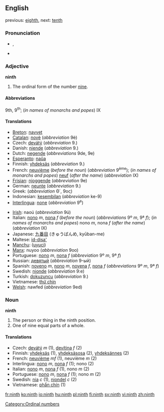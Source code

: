 {{wikipedia}}
==English==
previous: [[eighth]], next: [[tenth]]

===Pronunciation===
*{{IPA|/naɪnθ/}}, {{SAMPA|/naInT/}}
*{{audio|en-us-ninth.ogg|Audio (US)}}


===Adjective===
'''ninth'''
# The ordinal form of the number [[nine]].

====Abbreviations====
9th, 9<sup>th</sup>; (''in names of monarchs and popes'') IX

====Translations====
{{top}}
*[[Breton]]: [[navvet]]
*[[Catalan]]: [[novè]] (''abbreviation'' 9è)
*Czech: [[devátý]] (''abbreviation'' 9.)
*Danish: [[niende]] (''abbreviation'' 9.)
*Dutch: [[negende]] (''abbreviations'' 9de, 9e)
*[[Esperanto]]: [[naŭa]]
*Finnish: [[yhdeksäs]] (''abbreviation'' 9.)
*French: [[neuvième]] (''before the noun'') (''abbreviation'' 9<sup>ème</sup>); (''in names of monarchs and popes'') [[neuf]] (''after the name'') (''abbreviation'' IX)
*[[Frisian]]: [[njoggende]] (''abbreviation'' 9e)
*German: [[neunte]] (''abbreviation'' 9.)
*Greek: {{t|el|ένατος}} (''abbreviation'' Θ΄, 9ος)
*Indonesian: [[kesembilan]] (''abbreviation'' ke-9)
*[[Interlingua]]: [[none]] (''abbreviation'' 9<sup>e</sup>)
{{mid}}
*[[Irish]]: naoú (''abbreviation'' 9ú)
*Italian: [[nono]] ''m'', [[nona]] ''f'' (''before the noun'') (''abbreviations'' 9º ''m'', 9ª ''f''); (''in names of monarchs and popes'') nono ''m'', nona ''f'' (''after the name'') (''abbreviation'' IX)
*Japanese: [[九番目]] (きゅうばんめ, kyūban-me)
*Maltese: [[id-disa']]
*[[Manchu]]: ([[uyuci]])
*[[Manx]]: nuyoo (''abbreviation'' 9oo)
*Portuguese: [[nono]] ''m'', [[nona]] ''f'' (''abbreviation'' 9º ''m'', 9ª ''f'')
*Russian: [[девятый]] (''abbreviation'' 9-ый)
*Spanish: [[noveno]] ''m'', [[nono]] ''m'', [[novena]] ''f'', [[nona]] ''f'' (''abbreviations'' 9º ''m'', 9ª ''f'')
*Swedish: [[nionde]] (''abbreviation'' 9:e)
*Turkish: [[dokuzuncu]] (''abbreviation'' 9.)
*Vietnamese: [[thứ chín]]
*[[Welsh]]: nawfed (''abbreviation'' 9ed)
{{bottom}}

===Noun===
'''ninth'''

#The person or thing in the ninth position.
#One of nine equal parts of a whole.

====Translations====
*Czech: [[devátý]] ''m'' (1), [[devítina]] ''f'' (2)
*Finnish: [[yhdeksäs]] (1), [[yhdeksäsosa]] (2), [[yhdeksännes]] (2)
*French: [[neuvième]] ''mf'' (1), neuvième ''m'' (2)
*Interlingua: [[nono]] ''m'', [[nona]] ''f'' (1); nono (2)
*Italian: [[nono]] ''m'', [[nona]] ''f'' (1), nono ''m'' (2)
*Portuguese: [[nono]] ''m'', [[nona]] ''f'' (1); nono ''m'' (2)
*Swedish: [[nia]] ''c'' (1), [[niondel]] ''c'' (2)
*Vietnamese: [[phần chín]] (1)

[[Category:Ordinal numbers]]

[[fr:ninth]]
[[ko:ninth]]
[[io:ninth]]
[[hu:ninth]]
[[pl:ninth]]
[[fi:ninth]]
[[sv:ninth]]
[[vi:ninth]]
[[zh:ninth]]